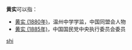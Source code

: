 '''黄实'''可以指：
* [[黄实_(1880年)|黄实 (1880年)]]，温州中学学监，中国同盟会人物
* [[黄实_(1885年)|黄实 (1885年)]]，中国国民党中央执行委员会委员

{{disambig}}
[[Category:二字黄姓人名消歧义|shi]]